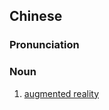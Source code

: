 {{also|增强现实}}
==Chinese==
{{zh-forms|s=增强现实|type=22}}

===Pronunciation===
{{zh-pron
|m=zēngqiáng xiànshí
|c=zang1 koeng4 jin6 sat6
|cat=n
}}

===Noun===
{{zh-noun}}

# [[augmented reality]]